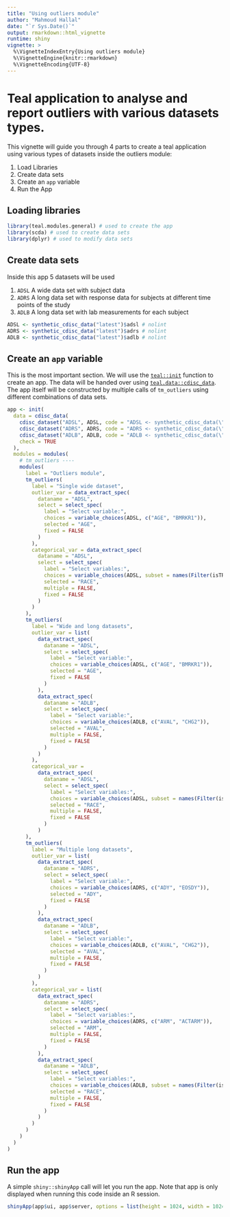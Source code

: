 ```yaml
---
title: "Using outliers module"
author: "Mahmoud Hallal"
date: "`r Sys.Date()`"
output: rmarkdown::html_vignette
runtime: shiny
vignette: >
  %\VignetteIndexEntry{Using outliers module}
  %\VignetteEngine{knitr::rmarkdown}
  %\VignetteEncoding{UTF-8}
---
```


# Teal application to analyse and report outliers with various datasets types.

This vignette will guide you through 4 parts to create a teal application using
various types of datasets inside the outliers module:

1. Load Libraries
2. Create data sets
3. Create an `app` variable
4. Run the App

## Loading libraries

```r
library(teal.modules.general) # used to create the app
library(scda) # used to create data sets
library(dplyr) # used to modify data sets
```

## Create data sets

Inside this app 5 datasets will be used

1. `ADSL` A wide data set with subject data
2. `ADRS` A long data set with response data for subjects at different time points of the study
3. `ADLB` A long data set with lab measurements for each subject

```r
ADSL <- synthetic_cdisc_data("latest")$adsl # nolint
ADRS <- synthetic_cdisc_data("latest")$adrs # nolint
ADLB <- synthetic_cdisc_data("latest")$adlb # nolint
```

## Create an `app` variable

This is the most important section. We will use the [`teal::init`](https://insightsengineering.github.io/teal/reference/init) function to
create an app. The data will be handed over using [`teal.data::cdisc_data`](https://insightsengineering.github.io/teal.data/reference/cdisc_data). The app
itself will be constructed by multiple calls of `tm_outliers` using different
combinations of data sets.

```r
app <- init(
  data = cdisc_data(
    cdisc_dataset("ADSL", ADSL, code = "ADSL <- synthetic_cdisc_data(\"latest\")$adsl"),
    cdisc_dataset("ADRS", ADRS, code = "ADRS <- synthetic_cdisc_data(\"latest\")$adrs"),
    cdisc_dataset("ADLB", ADLB, code = "ADLB <- synthetic_cdisc_data(\"latest\")$adlb"),
    check = TRUE
  ),
  modules = modules(
    # tm_outliers ----
    modules(
      label = "Outliers module",
      tm_outliers(
        label = "Single wide dataset",
        outlier_var = data_extract_spec(
          dataname = "ADSL",
          select = select_spec(
            label = "Select variable:",
            choices = variable_choices(ADSL, c("AGE", "BMRKR1")),
            selected = "AGE",
            fixed = FALSE
          )
        ),
        categorical_var = data_extract_spec(
          dataname = "ADSL",
          select = select_spec(
            label = "Select variables:",
            choices = variable_choices(ADSL, subset = names(Filter(isTRUE, sapply(ADSL, is.factor)))),
            selected = "RACE",
            multiple = FALSE,
            fixed = FALSE
          )
        )
      ),
      tm_outliers(
        label = "Wide and long datasets",
        outlier_var = list(
          data_extract_spec(
            dataname = "ADSL",
            select = select_spec(
              label = "Select variable:",
              choices = variable_choices(ADSL, c("AGE", "BMRKR1")),
              selected = "AGE",
              fixed = FALSE
            )
          ),
          data_extract_spec(
            dataname = "ADLB",
            select = select_spec(
              label = "Select variable:",
              choices = variable_choices(ADLB, c("AVAL", "CHG2")),
              selected = "AVAL",
              multiple = FALSE,
              fixed = FALSE
            )
          )
        ),
        categorical_var =
          data_extract_spec(
            dataname = "ADSL",
            select = select_spec(
              label = "Select variables:",
              choices = variable_choices(ADSL, subset = names(Filter(isTRUE, sapply(ADSL, is.factor)))),
              selected = "RACE",
              multiple = FALSE,
              fixed = FALSE
            )
          )
      ),
      tm_outliers(
        label = "Multiple long datasets",
        outlier_var = list(
          data_extract_spec(
            dataname = "ADRS",
            select = select_spec(
              label = "Select variable:",
              choices = variable_choices(ADRS, c("ADY", "EOSDY")),
              selected = "ADY",
              fixed = FALSE
            )
          ),
          data_extract_spec(
            dataname = "ADLB",
            select = select_spec(
              label = "Select variable:",
              choices = variable_choices(ADLB, c("AVAL", "CHG2")),
              selected = "AVAL",
              multiple = FALSE,
              fixed = FALSE
            )
          )
        ),
        categorical_var = list(
          data_extract_spec(
            dataname = "ADRS",
            select = select_spec(
              label = "Select variables:",
              choices = variable_choices(ADRS, c("ARM", "ACTARM")),
              selected = "ARM",
              multiple = FALSE,
              fixed = FALSE
            )
          ),
          data_extract_spec(
            dataname = "ADLB",
            select = select_spec(
              label = "Select variables:",
              choices = variable_choices(ADLB, subset = names(Filter(isTRUE, sapply(ADLB, is.factor)))),
              selected = "RACE",
              multiple = FALSE,
              fixed = FALSE
            )
          )
        )
      )
    )
  )
)
```
## Run the app

A simple `shiny::shinyApp` call will let you run the app. 
Note that app is only displayed when running this code inside an R session.  

```r
shinyApp(app$ui, app$server, options = list(height = 1024, width = 1024))
```
